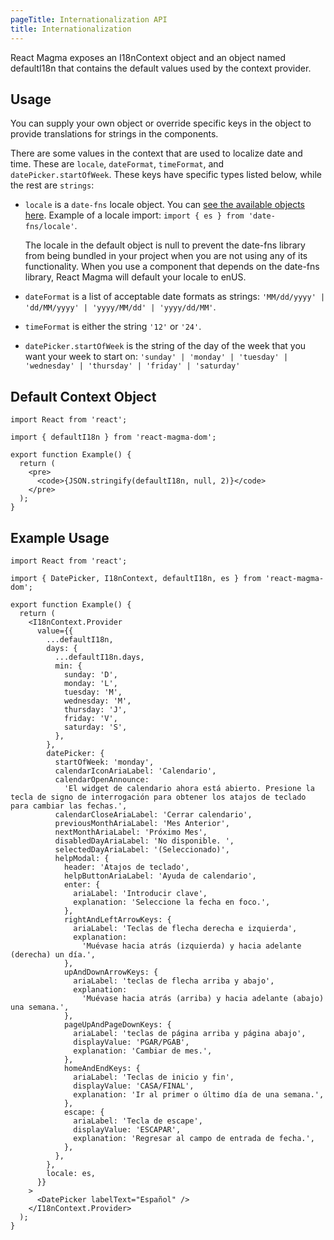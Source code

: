 ```yaml
---
pageTitle: Internationalization API
title: Internationalization
---
```


<PageContent componentName="internationalization" type="api">

<LeadParagraph>
  React Magma exposes an I18nContext object and an object named defaultI18n that
  contains the default values used by the context provider.
</LeadParagraph>

## Usage

You can supply your own object or override specific keys in the object to provide translations for strings in the components.

There are some values in the context that are used to localize date and time. These are `locale`, `dateFormat`, `timeFormat`, and `datePicker.startOfWeek`. These keys have specific types listed below, while the rest are `strings`:

- `locale` is a `date-fns` locale object. You can [see the available objects here](https://github.com/date-fns/date-fns/tree/master/src/locale).
  Example of a locale import: `import { es } from 'date-fns/locale'`.

  <Alert variant="warning">The locale in the default object is null to prevent the date-fns library from being bundled in your project when you are not using any of its functionality. When you use a component that depends on the date-fns library, React Magma will default your locale to enUS.</Alert>

- `dateFormat` is a list of acceptable date formats as strings: `'MM/dd/yyyy' | 'dd/MM/yyyy' | 'yyyy/MM/dd' | 'yyyy/dd/MM'`.

- `timeFormat` is either the string `'12'` or `'24'`.

- `datePicker.startOfWeek` is the string of the day of the week that you want your week to start on: `'sunday' | 'monday' | 'tuesday' | 'wednesday' | 'thursday' | 'friday' | 'saturday'`

## Default Context Object

```tsx noCode noCopy noCodeSandbox
import React from 'react';

import { defaultI18n } from 'react-magma-dom';

export function Example() {
  return (
    <pre>
      <code>{JSON.stringify(defaultI18n, null, 2)}</code>
    </pre>
  );
}
```

## Example Usage

```tsx
import React from 'react';

import { DatePicker, I18nContext, defaultI18n, es } from 'react-magma-dom';

export function Example() {
  return (
    <I18nContext.Provider
      value={{
        ...defaultI18n,
        days: {
          ...defaultI18n.days,
          min: {
            sunday: 'D',
            monday: 'L',
            tuesday: 'M',
            wednesday: 'M',
            thursday: 'J',
            friday: 'V',
            saturday: 'S',
          },
        },
        datePicker: {
          startOfWeek: 'monday',
          calendarIconAriaLabel: 'Calendario',
          calendarOpenAnnounce:
            'El widget de calendario ahora está abierto. Presione la tecla de signo de interrogación para obtener los atajos de teclado para cambiar las fechas.',
          calendarCloseAriaLabel: 'Cerrar calendario',
          previousMonthAriaLabel: 'Mes Anterior',
          nextMonthAriaLabel: 'Próximo Mes',
          disabledDayAriaLabel: 'No disponible. ',
          selectedDayAriaLabel: '(Seleccionado)',
          helpModal: {
            header: 'Atajos de teclado',
            helpButtonAriaLabel: 'Ayuda de calendario',
            enter: {
              ariaLabel: 'Introducir clave',
              explanation: 'Seleccione la fecha en foco.',
            },
            rightAndLeftArrowKeys: {
              ariaLabel: 'Teclas de flecha derecha e izquierda',
              explanation:
                'Muévase hacia atrás (izquierda) y hacia adelante (derecha) un día.',
            },
            upAndDownArrowKeys: {
              ariaLabel: 'teclas de flecha arriba y abajo',
              explanation:
                'Muévase hacia atrás (arriba) y hacia adelante (abajo) una semana.',
            },
            pageUpAndPageDownKeys: {
              ariaLabel: 'teclas de página arriba y página abajo',
              displayValue: 'PGAR/PGAB',
              explanation: 'Cambiar de mes.',
            },
            homeAndEndKeys: {
              ariaLabel: 'Teclas de inicio y fin',
              displayValue: 'CASA/FINAL',
              explanation: 'Ir al primer o último día de una semana.',
            },
            escape: {
              ariaLabel: 'Tecla de escape',
              displayValue: 'ESCAPAR',
              explanation: 'Regresar al campo de entrada de fecha.',
            },
          },
        },
        locale: es,
      }}
    >
      <DatePicker labelText="Español" />
    </I18nContext.Provider>
  );
}
```

</PageContent>

